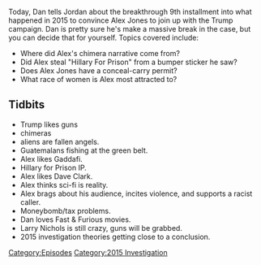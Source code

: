 {{Episode
    | title             = Aug 27-Sep 1, 2015
    | caption           = [https://knowledgefight.libsyn.com/knowledge-fight-aug-27-sep-1-2015 Listen to this episode on Libsyn]
    | episodeNumber     = 64
    | length            = 02:53:00
    | airDate           = July 17, 2017
    | coverageStartDate = August 27, 2015
    | coverageEndDate   = September 1, 2015
    | episodeType       = [[:Category:2015 Investigation|2015 Investigation]]
    | appearance        = [[Steve Quayle]], [[Peter Schiff]], [[Aldous Huxley]], [[Larry Nichols]]
    | beverage          = Nestle Milo
    | oocDrop           = Larry Nichols says that if the information is out, it's because "they" want it out.
    | previousEpisode   = [[63: July 12, 2017]]
    | nextEpisode       = [[65: September 2-4, 2015]]
}}

{{Stub}}

Today, Dan tells Jordan about the breakthrough 9th installment into what happened in 2015 to convince Alex Jones to join up with the Trump campaign. Dan is pretty sure he's make a massive break in the case, but you can decide that for yourself. Topics covered include:

*Where did Alex's chimera narrative come from?
*Did Alex steal "Hillary For Prison" from a bumper sticker he saw?
*Does Alex Jones have a conceal-carry permit?
*What race of women is Alex most attracted to?

==Tidbits==

*Trump likes guns
*chimeras
*aliens are fallen angels.
*Guatemalans fishing at the green belt.
*Alex likes Gaddafi.
*Hillary for Prison IP.
*Alex likes Dave Clark.
*Alex thinks sci-fi is reality.
*Alex brags about his audience, incites violence, and supports a racist caller.
*Moneybomb/tax problems.
*Dan loves Fast & Furious movies.
*Larry Nichols is still crazy, guns will be grabbed.
*2015 investigation theories getting close to a conclusion.

[[Category:Episodes]]
[[Category:2015 Investigation]]

